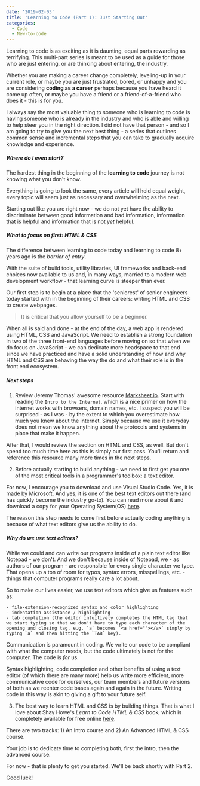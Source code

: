 ---
date: '2019-02-03'
title: 'Learning to Code (Part 1): Just Starting Out'
categories:
  - Code
  - New-to-code
---

Learning to code is as exciting as it is daunting, equal parts rewarding as terrifying. This multi-part series is meant to be used as a guide for those who are just entering, or are thinking about entering, the industry.

Whether you are making a career change completely, leveling-up in your current role, or maybe you are just frustrated, bored, or unhappy and you are considering **coding as a career** perhaps because you have heard it come up often, or maybe you have a friend or a friend-of-a-friend who does it - this is for you.

I always say the most valuable thing to someone who is learning to code is having someone who is already in the industry and who is able and willing to help steer you in the right direction. I did not have that person - and so I am going to try to give you the next best thing - a series that outlines common sense and incremental steps that you can take to gradually acquire knowledge and experience.

##### Where do I even start?

The hardest thing in the beginning of the **learning to code** journey is not knowing what you don't know.

Everything is going to look the same, every article will hold equal weight, every topic will seem just as necessary and overwhelming as the next.

Starting out like you are right now - we do not yet have the ability to discriminate between good information and bad information, information that is helpful and information that is not _yet_ helpful.

##### What to focus on first: HTML & CSS

The difference between learning to code today and learning to code 8+ years ago is the _barrier of entry_.

With the suite of build tools, utility libraries, UI frameworks and back-end choices now available to us and, in many ways, married to a modern web development workflow - that learning curve is steeper than ever.

Our first step is to begin at a place that the 'seniorest' of senior engineers today started with in the beginning of their careers: writing HTML and CSS to create webpages.

> It is critical that you allow yourself to be a beginner.

When all is said and done - at the end of the day, a web app is rendered using HTML, CSS and JavaScript. We need to establish a strong foundation in two of the three front-end languages before moving on so that when we do focus on JavaScript - we can dedicate more headspace to that end since we have practiced and have a solid understanding of how and why HTML and CSS are behaving the way the do and what their role is in the front end ecosystem.

##### Next steps

1. Review Jeremy Thomas' awesome resource [Marksheet.io](https://marksheet.io). Start with reading the `Intro to the Internet`, which is a nice primer on how the internet works with browsers, domain names, etc. I suspect you will be surprised - as I was - by the extent to which you overestimate how much you knew about the internet. Simply because we use it everyday does not mean we know anything about the protocols and systems in place that make it happen.

  After that, I would review the section on HTML and CSS, as well. But don't spend too much time here as this is simply our first pass. You'll return and reference this resource many more times in the next steps.

2. Before actually starting to build anything - we need to first get you one of the most critical tools in a programmer's toolbox: a text editor.

  For now, I encourage you to download and use Visual Studio Code. Yes, it is made by Microsoft. And yes, it is one of the best text editors out there (and has quickly become the industry go-to). You can read more about it and download a copy for your Operating System(OS) [here](https://code.visualstudio.com/).

  The reason this step needs to come first before actually coding anything is because of what text editors give us the ability to do.

  ##### Why do we use text editors?

  While we could and can write our programs inside of a plain text editor like Notepad - we don't. And we don't because inside of Notepad, we - as authors of our program - are responsible for every single character we type. That opens up a ton of room for typos, syntax errors, misspellings, etc. - things that computer programs really care a lot about.

  So to make our lives easier, we use text editors which give us features such as:

    - file-extension-recognized syntax and color highlighting
    - indentation assistance / highlighting
    - tab completion (the editor intuitively completes the HTML tag that we start typing so that we don't have to type each character of the opening and closing tag, e.g. `a` becomes `<a href=""></a>` simply by typing `a` and then hitting the `TAB` key).

  Communication is paramount in coding. We write our code to be compliant with what the computer needs, but the code ultimately is not for the computer. The code is _for_ us.

  Syntax highlighting, code completion and other benefits of using a text editor (of which there are many more) help us write more efficient, more communicative code for ourselves, our team members and future versions of both as we reenter code bases again and again in the future. Writing code in this way is akin to giving a gift to your future self.

3. The best way to learn HTML and CSS is by building things. That is what I love about Shay Howe's _Learn to Code HTML & CSS_ book, which is completely available for free online [here](https://learn.shayhowe.com/html-css/).

  There are two tracks: 1) An Intro course and 2) An Advanced HTML & CSS course.

  Your job is to dedicate time to completing both, first the intro, then the advanced course.

For now - that is plenty to get you started. We'll be back shortly with Part 2.

Good luck!
